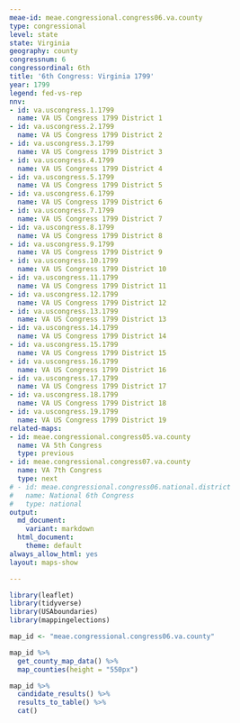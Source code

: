 ```yaml
---
meae-id: meae.congressional.congress06.va.county
type: congressional
level: state
state: Virginia
geography: county
congressnum: 6
congressordinal: 6th
title: '6th Congress: Virginia 1799'
year: 1799
legend: fed-vs-rep
nnv:
- id: va.uscongress.1.1799
  name: VA US Congress 1799 District 1
- id: va.uscongress.2.1799
  name: VA US Congress 1799 District 2
- id: va.uscongress.3.1799
  name: VA US Congress 1799 District 3
- id: va.uscongress.4.1799
  name: VA US Congress 1799 District 4
- id: va.uscongress.5.1799
  name: VA US Congress 1799 District 5
- id: va.uscongress.6.1799
  name: VA US Congress 1799 District 6
- id: va.uscongress.7.1799
  name: VA US Congress 1799 District 7
- id: va.uscongress.8.1799
  name: VA US Congress 1799 District 8
- id: va.uscongress.9.1799
  name: VA US Congress 1799 District 9
- id: va.uscongress.10.1799
  name: VA US Congress 1799 District 10
- id: va.uscongress.11.1799
  name: VA US Congress 1799 District 11
- id: va.uscongress.12.1799
  name: VA US Congress 1799 District 12
- id: va.uscongress.13.1799
  name: VA US Congress 1799 District 13
- id: va.uscongress.14.1799
  name: VA US Congress 1799 District 14
- id: va.uscongress.15.1799
  name: VA US Congress 1799 District 15
- id: va.uscongress.16.1799
  name: VA US Congress 1799 District 16
- id: va.uscongress.17.1799
  name: VA US Congress 1799 District 17
- id: va.uscongress.18.1799
  name: VA US Congress 1799 District 18
- id: va.uscongress.19.1799
  name: VA US Congress 1799 District 19
related-maps:
- id: meae.congressional.congress05.va.county
  name: VA 5th Congress
  type: previous
- id: meae.congressional.congress07.va.county
  name: VA 7th Congress
  type: next
# - id: meae.congressional.congress06.national.district
#   name: National 6th Congress
#   type: national
output:
  md_document:
    variant: markdown
  html_document:
    theme: default
always_allow_html: yes
layout: maps-show

---
```


```r
library(leaflet)
library(tidyverse)
library(USAboundaries)
library(mappingelections)

map_id <- "meae.congressional.congress06.va.county"
```

<div class="map">

```r
map_id %>%
  get_county_map_data() %>%
  map_counties(height = "550px")
```

</div>

<div class="results-table">

```r
map_id %>%
  candidate_results() %>%
  results_to_table() %>%
  cat()
```

</div>
